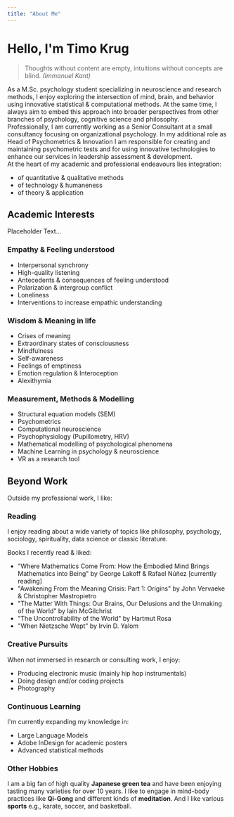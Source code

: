 ```yaml
---
title: "About Me"
---
```


# Hello, I'm Timo Krug

> Thoughts without content are empty, intuitions without concepts are blind. *(Immanuel Kant)*

As a M.Sc. psychology student specializing in neuroscience and research methods, 
I enjoy exploring the intersection of mind, brain, and behavior using innovative statistical & computational methods. 
At the same time, I always aim to embed this approach into broader perspectives from other branches of psychology, cognitive science and philosophy.  
Professionally, I am currently working as a Senior Consultant at a small consultancy focusing on organizational psychology. 
In my additional role as Head of Psychometrics & Innovation I am responsible for creating and maintaining psychometric tests 
and for using innovative technologies to enhance our services in leadership assessment & development.  
At the heart of my academic and professional endeavours lies integration:
- of quantitative & qualitative methods
- of technology & humaneness
- of theory & application


## Academic Interests

Placeholder Text...

### Empathy & Feeling understood

- Interpersonal synchrony
- High-quality listening
- Antecedents & consequences of feeling understood
- Polarization & intergroup conflict
- Loneliness
- Interventions to increase empathic understanding

### Wisdom & Meaning in life

- Crises of meaning
- Extraordinary states of consciousness
- Mindfulness
- Self-awareness
- Feelings of emptiness
- Emotion regulation & Interoception
- Alexithymia

### Measurement, Methods & Modelling

- Structural equation models (SEM)
- Psychometrics
- Computational neuroscience
- Psychophysiology (Pupillometry, HRV)
- Mathematical modelling of psychological phenomena
- Machine Learning in psychology & neuroscience
- VR as a research tool


## Beyond Work

Outside my professional work, I like:

### Reading

I enjoy reading about a wide variety of topics like philosophy, psychology, sociology, spirituality, data science or classic literature.

Books I recently read & liked:

- "Where Mathematics Come From: How the Embodied Mind Brings Mathematics into Being" by George Lakoff & Rafael Núñez [currently reading]
- "Awakening From the Meaning Crisis: Part 1: Origins" by John Vervaeke & Christopher Mastropietro
- "The Matter With Things: Our Brains, Our Delusions and the Unmaking of the World" by Iain McGilchrist
- "The Uncontrollability of the World" by Hartmut Rosa
- "When Nietzsche Wept" by Irvin D. Yalom


### Creative Pursuits

When not immersed in research or consulting work, I enjoy:

- Producing electronic music (mainly hip hop instrumentals)
- Doing design and/or coding projects
- Photography


### Continuous Learning

I'm currently expanding my knowledge in:

- Large Language Models
- Adobe InDesign for academic posters
- Advanced statistical methods

### Other Hobbies
I am a big fan of high quality **Japanese green tea** and have been enjoying tasting many varieties for over 10 years. 
I like to engage in mind-body practices like **Qi-Gong** and different kinds of **meditation**. And I like various **sports** e.g., karate, soccer, and basketball.
